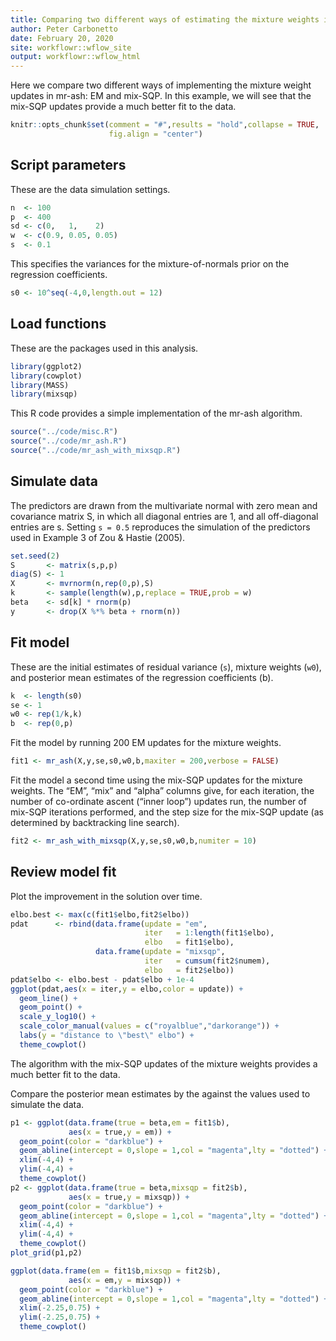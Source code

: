 ```yaml
---
title: Comparing two different ways of estimating the mixture weights in mr-ash
author: Peter Carbonetto
date: February 20, 2020
site: workflowr::wflow_site
output: workflowr::wflow_html
---
```


Here we compare two different ways of implementing the mixture weight
updates in mr-ash: EM and mix-SQP. In this example, we will see that
the mix-SQP updates provide a much better fit to the data.

```r
knitr::opts_chunk$set(comment = "#",results = "hold",collapse = TRUE,
                      fig.align = "center")
```

## Script parameters

These are the data simulation settings.

```r
n  <- 100
p  <- 400
sd <- c(0,   1,    2)
w  <- c(0.9, 0.05, 0.05)
s  <- 0.1
```

This specifies the variances for the mixture-of-normals prior on the
regression coefficients.

```r
s0 <- 10^seq(-4,0,length.out = 12)
```

## Load functions

These are the packages used in this analysis.

```r
library(ggplot2)
library(cowplot)
library(MASS)
library(mixsqp)
```

This R code provides a simple implementation of the mr-ash algorithm.

```r
source("../code/misc.R")
source("../code/mr_ash.R")
source("../code/mr_ash_with_mixsqp.R")
```

## Simulate data

The predictors are drawn from the multivariate normal with zero mean
and covariance matrix S, in which all diagonal entries are 1, and
all off-diagonal entries are s. Setting `s = 0.5` reproduces the
simulation of the predictors used in Example 3 of Zou & Hastie
(2005).

```r
set.seed(2)
S       <- matrix(s,p,p)
diag(S) <- 1
X       <- mvrnorm(n,rep(0,p),S)
k       <- sample(length(w),p,replace = TRUE,prob = w)
beta    <- sd[k] * rnorm(p)
y       <- drop(X %*% beta + rnorm(n))
```

## Fit model

These are the initial estimates of residual variance (`s`), mixture
weights (`w0`), and posterior mean estimates of the regression
coefficients (b).

```r
k  <- length(s0)
se <- 1
w0 <- rep(1/k,k)
b  <- rep(0,p)
```

Fit the model by running 200 EM updates for the mixture weights.

```r
fit1 <- mr_ash(X,y,se,s0,w0,b,maxiter = 200,verbose = FALSE)
```

Fit the model a second time using the mix-SQP updates for the mixture
weights. The "EM", "mix" and "alpha" columns give, for each iteration,
the number of co-ordinate ascent ("inner loop") updates run, the
number of mix-SQP iterations performed, and the step size for the
mix-SQP update (as determined by backtracking line search).

```r
fit2 <- mr_ash_with_mixsqp(X,y,se,s0,w0,b,numiter = 10)
```

## Review model fit

Plot the improvement in the solution over time.

```r
elbo.best <- max(c(fit1$elbo,fit2$elbo))
pdat      <- rbind(data.frame(update = "em",
                              iter   = 1:length(fit1$elbo),
                              elbo   = fit1$elbo),
                   data.frame(update = "mixsqp",
                              iter   = cumsum(fit2$numem),
                              elbo   = fit2$elbo))
pdat$elbo <- elbo.best - pdat$elbo + 1e-4
ggplot(pdat,aes(x = iter,y = elbo,color = update)) +
  geom_line() +
  geom_point() +
  scale_y_log10() +
  scale_color_manual(values = c("royalblue","darkorange")) +
  labs(y = "distance to \"best\" elbo") +
  theme_cowplot()
```

The algorithm with the mix-SQP updates of the mixture weights provides
a much better fit to the data.

Compare the posterior mean estimates by the against the values
used to simulate the data.

```r
p1 <- ggplot(data.frame(true = beta,em = fit1$b),
             aes(x = true,y = em)) +
  geom_point(color = "darkblue") +
  geom_abline(intercept = 0,slope = 1,col = "magenta",lty = "dotted") +
  xlim(-4,4) +
  ylim(-4,4) +
  theme_cowplot()
p2 <- ggplot(data.frame(true = beta,mixsqp = fit2$b),
             aes(x = true,y = mixsqp)) +
  geom_point(color = "darkblue") +
  geom_abline(intercept = 0,slope = 1,col = "magenta",lty = "dotted") +
  xlim(-4,4) +
  ylim(-4,4) +
  theme_cowplot()
plot_grid(p1,p2)
```

```r
ggplot(data.frame(em = fit1$b,mixsqp = fit2$b),
             aes(x = em,y = mixsqp)) +
  geom_point(color = "darkblue") +
  geom_abline(intercept = 0,slope = 1,col = "magenta",lty = "dotted") +
  xlim(-2.25,0.75) +
  ylim(-2.25,0.75) +
  theme_cowplot()
```
